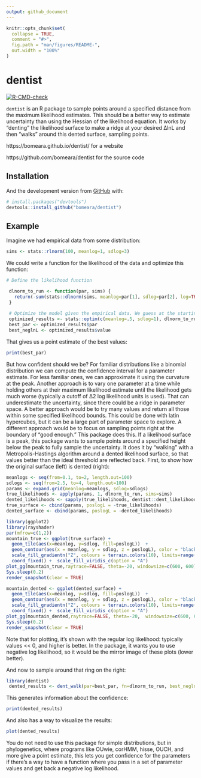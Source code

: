 ```yaml
---
output: github_document
---
```


<!-- README.md is generated from README.Rmd. Please edit that file -->

```r
knitr::opts_chunk$set(
  collapse = TRUE,
  comment = "#>",
  fig.path = "man/figures/README-",
  out.width = "100%"
)
```

# dentist

<!-- badges: start -->
[![R-CMD-check](https://github.com/bomeara/dentist/workflows/R-CMD-check/badge.svg)](https://github.com/bomeara/dentist/actions)
<!-- badges: end -->

`dentist` is an R package to sample points around a specified distance from the maximum likelihood estimates. This should be a better way to estimate uncertainty than using the Hessian of the likelihood equation. It works by "denting" the likelihood surface to make a ridge at your desired ∆lnL and then "walks" around this dented surface, sampling points.

https://bomeara.github.io/dentist/ for a website

https://github.com/bomeara/dentist for the source code


## Installation


And the development version from [GitHub](https://github.com/) with:

``` r
# install.packages("devtools")
devtools::install_github("bomeara/dentist")
```
## Example

Imagine we had empirical data from some distribution:

```r
sims <- stats::rlnorm(100, meanlog=1, sdlog=3)
```

We could write a function for the likelihood of the data and optimize this function:

```r
# Define the likelihood function

 dlnorm_to_run <- function(par, sims) {
   return(-sum(stats::dlnorm(sims, meanlog=par[1], sdlog=par[2], log=TRUE)))
 }
 
 # Optimize the model given the empirical data. We guess at the starting values
 optimized_results <- stats::optim(c(meanlog=.5, sdlog=1), dlnorm_to_run, sims=sims)
 best_par <- optimized_results$par
 best_neglnL <- optimized_results$value
```

That gives us a point estimate of the best values:

```r
print(best_par)
```

But how confident should we be? For familiar distributions like a binomial distribution we can compute the confidence interval for a parameter estimate. For less familiar ones, we can approximate it using the curvature at the peak. Another approach is to vary one parameter at a time while holding others at their maximum likelihood estimate until the likelihood gets much worse (typically a cutoff of ∆2 log likelihood units is used). That can underestimate the uncertainty, since there could be a ridge in parameter space. A better approach would be to try many values and return all those within some specified likelihood bounds. This could be done with latin hypercubes, but it can be a large part of parameter space to explore. A different approach would be to focus on sampling points right at the boundary of "good enough." This package does this. If a likelihood surface is a peak, this package wants to sample points around a specified height below the peak to fully sample the uncertainty. It does it by "walking" with a Metropolis-Hastings algorithm around a dented likelihood surface, so that values better than the ideal threshold are reflected back. First, to show how the original surface (left) is dented (right):

```r
meanlogs <- seq(from=0.1, to=2, length.out=100)
sdlogs <- seq(from=2.5, to=4, length.out=100)
params <- expand.grid(meanlog=meanlogs, sdlog=sdlogs)
true_likelihoods <- apply(params, 1, dlnorm_to_run, sims=sims)
dented_likelihoods <- sapply(true_likelihoods, dentist::dent_likelihood, best_neglnL=min(true_likelihoods), delta=2)
true_surface <- cbind(params, poslogL = -true_likelihoods)
dented_surface <- cbind(params, poslogL = -dented_likelihoods)

library(ggplot2)
library(rayshader)
par(mfrow=c(1,2))
mountain_true <- ggplot(true_surface) +  
  geom_tile(aes(x=meanlog, y=sdlog, fill=poslogL))  + 
  geom_contour(aes(x = meanlog, y = sdlog, z = poslogL), color = "black") + 
  scale_fill_gradientn("Z", colours = terrain.colors(10), limits=range(true_likelihoods)) +
  coord_fixed() +  scale_fill_viridis_c(option = "A")
plot_gg(mountain_true,raytrace=FALSE, theta=-20, windowsize=c(600, 600) )
Sys.sleep(0.2)
render_snapshot(clear = TRUE)

mountain_dented <- ggplot(dented_surface) +  
  geom_tile(aes(x=meanlog, y=sdlog, fill=poslogL))  + 
  geom_contour(aes(x = meanlog, y = sdlog, z = poslogL), color = "black") + 
  scale_fill_gradientn("Z", colours = terrain.colors(10), limits=range(true_likelihoods)) +
  coord_fixed() +  scale_fill_viridis_c(option = "A")
plot_gg(mountain_dented,raytrace=FALSE, theta=-20,  windowsize=c(600, 600))
Sys.sleep(0.2)
render_snapshot(clear = TRUE)
```

Note that for plotting, it's shown with the regular log likelihood: typically values << 0, and higher is better. In the package, it wants you to use negative log likelihood, so it would be the mirror image of these plots (lower better). 

And now to sample around that ring on the right:

```r
library(dentist)
 dented_results <- dent_walk(par=best_par, fn=dlnorm_to_run, best_neglnL=best_neglnL,  nsteps=1000, print_freq=250, sims=sims)
```

This generates information about the confidence:

```r
print(dented_results)
```

And also has a way to visualize the results:

```r
plot(dented_results)
```

You do not need to use this package for simple distributions, but in phylogenetics, where programs like OUwie, corHMM, hisse, OUCH, and more give a point estimate, this lets you get confidence for the parameters if there's a way to have a function where you pass in a set of parameter values and get back a negative log likelihood. 
